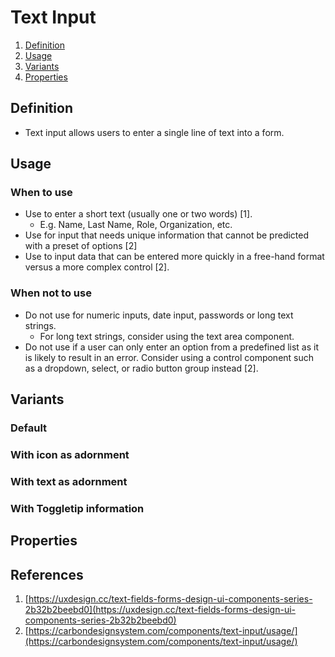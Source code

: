 
<Meta of={TextInputStories} />

# Text Input
1. [Definition](#definition)
2. [Usage](#usage)
3. [Variants](#variants)
4. [Properties](#properties)

## Definition
- Text input allows users to enter a single line of text into a form.
<Canvas of={TextInputStories.Default} />

## Usage
### When to use
- Use to enter a short text (usually one or two words) [1].
    - E.g. Name, Last Name, Role, Organization, etc.
- Use for input that needs unique information that cannot be predicted with a preset of options [2]
- Use to input data that can be entered more quickly in a free-hand format versus a more complex control [2].

### When not to use
- Do not use for numeric inputs, date input, passwords or long text strings.
    - For long text strings, consider using the text area component.
- Do not use if a user can only enter an option from a predefined list as it is likely to result in an error. Consider using a control component such as a dropdown, select, or radio button group instead [2].

## Variants
### Default
<Canvas of={TextInputStories.Default} />

### With icon as adornment
<Canvas of={TextInputStories.IconAsAdornment} />

### With text as adornment
<Canvas of={TextInputStories.TextAsAdornment} />

### With Toggletip information
<Canvas of={TextInputStories.WithToggletip} />

## Properties
<ArgTypes of={TextInput} />

## References
1. [https://uxdesign.cc/text-fields-forms-design-ui-components-series-2b32b2beebd0](https://uxdesign.cc/text-fields-forms-design-ui-components-series-2b32b2beebd0)
2. [https://carbondesignsystem.com/components/text-input/usage/](https://carbondesignsystem.com/components/text-input/usage/)
